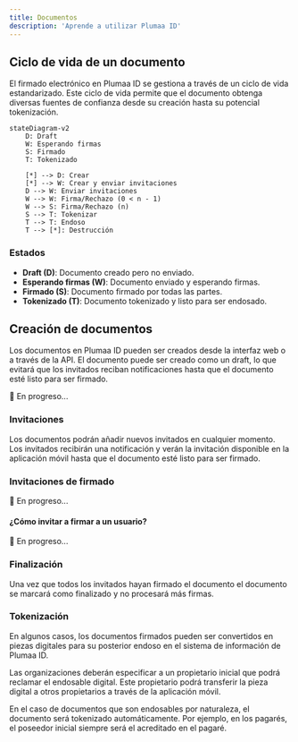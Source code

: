 ```yaml
---
title: Documentos
description: 'Aprende a utilizar Plumaa ID'
---
```


## Ciclo de vida de un documento

El firmado electrónico en Plumaa ID se gestiona a través de un ciclo de vida estandarizado. Este ciclo de vida permite que el documento obtenga diversas fuentes de confianza desde su creación hasta su potencial tokenización.

```mermaid
stateDiagram-v2
    D: Draft
    W: Esperando firmas
    S: Firmado
    T: Tokenizado

    [*] --> D: Crear
    [*] --> W: Crear y enviar invitaciones
    D --> W: Enviar invitaciones
    W --> W: Firma/Rechazo (0 < n - 1)
    W --> S: Firma/Rechazo (n)
    S --> T: Tokenizar
    T --> T: Endoso
    T --> [*]: Destrucción
```

### Estados

- **Draft (D)**: Documento creado pero no enviado.
- **Esperando firmas (W)**: Documento enviado y esperando firmas.
- **Firmado (S)**: Documento firmado por todas las partes.
- **Tokenizado (T)**: Documento tokenizado y listo para ser endosado.

## Creación de documentos

Los documentos en Plumaa ID pueden ser creados desde la interfaz web o a través de la API. El documento puede ser creado como un draft, lo que evitará que los invitados reciban notificaciones hasta que el documento esté listo para ser firmado.

🚧 En progreso...

### Invitaciones

Los documentos podrán añadir nuevos invitados en cualquier momento. Los invitados recibirán una notificación y verán la invitación disponible en la aplicación móvil hasta que el documento esté listo para ser firmado.

### Invitaciones de firmado

🚧 En progreso...

#### ¿Cómo invitar a firmar a un usuario?

🚧 En progreso...

### Finalización

Una vez que todos los invitados hayan firmado el documento el documento se marcará como finalizado y no procesará más firmas.

### Tokenización

En algunos casos, los documentos firmados pueden ser convertidos en piezas digitales para su posterior endoso en el sistema de información de Plumaa ID.

Las organizaciones deberán especificar a un propietario inicial que podrá reclamar el endosable digital. Este propietario podrá transferir la pieza digital a otros propietarios a través de la aplicación móvil.

<Tip>En el caso de documentos que son endosables por naturaleza, el documento será tokenizado automáticamente. Por ejemplo, en los pagarés, el poseedor inicial siempre será el acreditado en el pagaré.</Tip>

